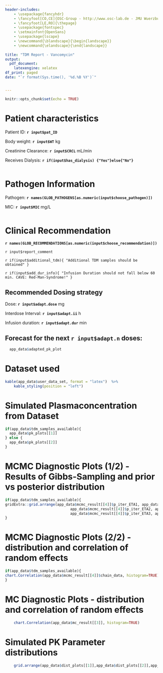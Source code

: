 ```yaml
---
header-includes:
    - \usepackage{fancyhdr}
    - \fancyfoot[CO,CE]{OSC-Group - http://www.osc-lab.de - JMU Wuerzburg - Pharmazie}
    - \fancyfoot[LE,RO]{\thepage}
    - \usepackage{fontspec}
    - \setmainfont{OpenSans}
    - \usepackage{lscape}
    - \newcommand{\blandscape}{\begin{landscape}}
    - \newcommand{\elandscape}{\end{landscape}}
    
title: "TDM Report - Vancomycin"
output: 
  pdf_document:
    latexengine: xelatex
df_print: paged
date: "`r format(Sys.time(), '%d.%B %Y')`"


---
```

\setmainfont{OpenSans}
\addtolength{\headheight}{1.0cm} 
\pagestyle{fancyplain} 
\rhead{\includegraphics[height=1.2cm]{./logo_rechts.png}} 
\lhead{\includegraphics[height=1.2cm]{./logo_links.png}}
\renewcommand{\headrulewidth}{0pt}


```r
knitr::opts_chunk$set(echo = TRUE)
```

# **Patient characteristics**

  
Patient ID: **`r input$pat_ID`** 
  
Body weight: **`r input$WT`** kg 

Creatinine Clearance: **`r input$CRCL`** mL/min

Receives Dialysis: **`r if(input$has_dialysis) {"Yes"}else{"No"}`**

  
    
``` r


```


# **Pathogen Information**

Pathogen:  **`r names(GLOB_PATHOGENS[as.numeric(input$choose_pathogen)])`**

MIC: **`r input$MIC`** mg/L

``` r

```

# **Clinical Recommendation**

**`r names(GLOB_RECOMMENDATIONS[as.numeric(input$choose_recommendation)])`**  
 
`r input$report_comment`

`r if(input$additional_tdm){
"Additional TDM samples should be obtained"
} ` 

`r if(input$add_dur_info){
"Infusion Duration should not fall below 60 min. CAVE: Red-Man-Syndrome!"
} ` 

## **Recommended Dosing strategy**

Dose: **`r input$adapt.dose`** mg

Interdose Interval: **`r input$adapt.ii`** h

Infusion duration: **`r input$adapt.dur`** min

\newpage

\blandscape

## **Forecast for the next `r input$adapt.n` doses:**

``` r

  app_data$adapted_pk_plot

```

\elandscape

\newpage

# **Dataset used**


``` r

kable(app_data$user_data_set, format = "latex")  %>%
    kable_styling(position = "left")

```


\newpage
\blandscape

# **Simulated Plasmaconcentration from Dataset**


```r
if(app_data$tdm_samples_available){
  app_data$pk_plots[[1]]
} else {
  app_data$pk_plots[[2]]
}

```

\elandscape

\newpage

# **MCMC Diagnostic Plots (1/2) - Results of Gibbs-Sampling and prior vs posterior distribution**

```r
if(app_data$tdm_samples_available){
gridExtra::grid.arrange(app_data$mcmc_result[[4]]$p_iter_ETA1, app_data$mcmc_result[[4]]$p_dens_ETA1,    
                              app_data$mcmc_result[[4]]$p_iter_ETA2, app_data$mcmc_result[[4]]$p_dens_ETA2, 
                              app_data$mcmc_result[[4]]$p_iter_ETA3, app_data$mcmc_result[[4]]$p_dens_ETA3, nrow=3, ncol=2, widths=c(3,1))  
}

```

\newpage

# **MCMC Diagnostic Plots (2/2) - distribution and correlation of random effects**

```r
if(app_data$tdm_samples_available){
chart.Correlation(app_data$mcmc_result[[4]]$chain_data, histogram=TRUE)
}

```

\newpage

# **MC Diagnostic Plots - distribution and correlation of random effects**


```r
    chart.Correlation(app_data$mc_result[[3]], histogram=TRUE)
```


\newpage

\blandscape

# **Simulated PK Parameter distributions**


```r
    grid.arrange(app_data$dist_plots[[1]],app_data$dist_plots[[2]],app_data$dist_plots[[3]], nrow=1, ncol=3)
```

\elandscape